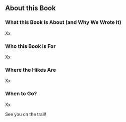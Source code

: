 ## About this Book

### What this Book is About (and Why We Wrote It)

Xx

### Who this Book is For

Xx

### Where the Hikes Are

Xx

### When to Go?

Xx

See you on the trail!


